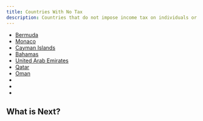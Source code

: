 ```yaml
---
title: Countries With No Tax
description: Countries that do not impose income tax on individuals or corporations
---
```


- [Bermuda]()
- [Monaco]()
- [Cayman Islands]()
- [Bahamas]()
- [United Arab Emirates]()
- [Qatar]()
- [Oman]()
- []()
- []()
- []()

## What is Next?


<Cards>
  <Card title="Learn more about Tax History" href="http://localhost:3000/docs/history" />
  <Card title="Learn more about Tax Facts" href="http://localhost:3000/docs/index" />
  <Card title="Tax Sources" href="http://localhost:3000/docs/tax-links" />

</Cards>